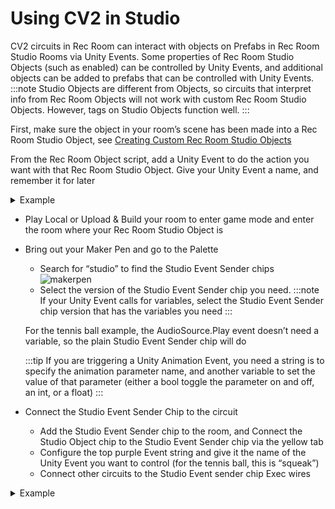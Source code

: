 

# Using CV2 in Studio
CV2 circuits in Rec Room can interact with objects on Prefabs in Rec Room Studio Rooms via Unity Events. Some properties of Rec Room Studio Objects (such as enabled) can be controlled by Unity Events, and additional objects can be added to prefabs that can be controlled with Unity Events.
:::note
Studio Objects are different from Objects, so circuits that interpret info from Rec Room Objects will not work with custom Rec Room Studio Objects. However, tags on Studio Objects function well.
:::

First, make sure the object in your room’s scene has been made into a Rec Room Studio Object, see [Creating Custom Rec Room Studio Objects](../BuildinginRRS/custom.md)

From the Rec Room Object script, add a Unity Event to do the action you want with that Rec Room Studio Object. Give your Unity Event a name, and remember it for later

<details>

<summary>Example</summary>

In this example, I want to make a prefab I made of a tennis ball squeak when picked up or it hits the ground. In the Rec Room Object script on the tennis ball prefab, I have added an AudioSource.Play Unity Event and specified the Audio Source on the tennis ball as the target of the Event. I named the event “squeak”
<img src="/img/example.png" alt="drawing"/>
</details>

- Play Local or Upload & Build your room to enter game mode and enter the room where your Rec Room Studio Object is

- Bring out your Maker Pen and go to the Palette
  - Search for “studio” to find the Studio Event Sender chips
  ![makerpen](/img/makerpen.png)
  - Select the version of the Studio Event Sender chip you need.
  :::note
  If your Unity Event calls for variables, select the Studio Event Sender chip version that has the variables you need
  :::

  For the tennis ball example, the AudioSource.Play event doesn’t need a variable, so the plain Studio Event Sender chip will do

  :::tip
  If you are triggering a Unity Animation Event, you need a string is to specify the animation parameter name, and another variable to set the value of that parameter (either a bool toggle the parameter on and off, an int, or a float)
  :::

- Connect the Studio Event Sender Chip to the circuit
  - Add the Studio Event Sender chip to the room, and Connect the Studio Object chip to the Studio Event Sender chip via the yellow tab
  - Configure the top purple Event string and give it the name of the Unity Event you want to control (for the tennis ball, this is “squeak”)
  - Connect other circuits to the Studio Event sender chip Exec wires


<details>

<summary>Example</summary>

To make the tennis ball make a noise when picked up or hits something, I anchored a Trigger Volume to the Tennis Ball Studio Object using a rotator.

Then the Exec wires for Player Entered and Object Entered are connected to the Studio Event Sender configured to trigger the “squeak” Unity Event

<img src="/img/example2.png" alt="drawing"/>
</details>
